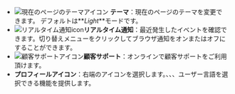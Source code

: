 - ![現在のページのテーマアイコン](/img/ico-theme.svg) **テーマ**：現在のページのテーマを変更できます。 デフォルトは**_Light_**モードです。
- ![リアルタイム通知icon](/img/ico-noti.svg)**リアルタイム通知**：最近発生したイベントを確認できます。切り替えメニューをクリックしてブラウザ通知をオンまたはオフにすることができます。
- ![顧客サポートアイコン](/img/ico-help.svg)**顧客サポート**：オンラインで顧客サポートをご利用頂けます。
- **プロフィールアイコン**：右端のアイコンを選択します。<Cmdname sid="MNU07360" className="uitext" />、<Cmdname sid="create_organization" className="uitext" />、<Cmdname sid="organization_management" className="uitext" />、ユーザー言語を選択できる機能を提供します。
